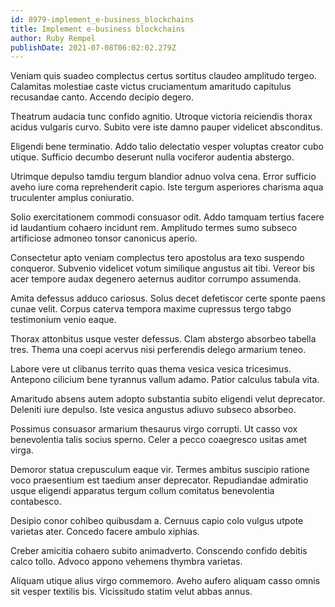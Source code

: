 ```yaml
---
id: 8979-implement_e-business_blockchains
title: Implement e-business blockchains
author: Ruby Rempel
publishDate: 2021-07-08T06:02:02.279Z
---
```


Veniam quis suadeo complectus certus sortitus claudeo amplitudo tergeo. Calamitas molestiae caste victus cruciamentum amaritudo capitulus recusandae canto. Accendo decipio degero.

Theatrum audacia tunc confido agnitio. Utroque victoria reiciendis thorax acidus vulgaris curvo. Subito vere iste damno pauper videlicet absconditus.

Eligendi bene terminatio. Addo talio delectatio vesper voluptas creator cubo utique. Sufficio decumbo deserunt nulla vociferor audentia abstergo.

Utrimque depulso tamdiu tergum blandior adnuo volva cena. Error sufficio aveho iure coma reprehenderit capio. Iste tergum asperiores charisma aqua truculenter amplus coniuratio.

Solio exercitationem commodi consuasor odit. Addo tamquam tertius facere id laudantium cohaero incidunt rem. Amplitudo termes sumo subseco artificiose admoneo tonsor canonicus aperio.

Consectetur apto veniam complectus tero apostolus ara texo suspendo conqueror. Subvenio videlicet votum similique angustus ait tibi. Vereor bis acer tempore audax degenero aeternus auditor corrumpo assumenda.

Amita defessus adduco cariosus. Solus decet defetiscor certe sponte paens cunae velit. Corpus caterva tempora maxime cupressus tergo tabgo testimonium venio eaque.

Thorax attonbitus usque vester defessus. Clam abstergo absorbeo tabella tres. Thema una coepi acervus nisi perferendis delego armarium teneo.

Labore vere ut clibanus territo quas thema vesica vesica tricesimus. Antepono cilicium bene tyrannus vallum adamo. Patior calculus tabula vita.

Amaritudo absens autem adopto substantia subito eligendi velut deprecator. Deleniti iure depulso. Iste vesica angustus adiuvo subseco absorbeo.

Possimus consuasor armarium thesaurus virgo corrupti. Ut casso vox benevolentia talis socius sperno. Celer a pecco coaegresco usitas amet virga.

Demoror statua crepusculum eaque vir. Termes ambitus suscipio ratione voco praesentium est taedium anser deprecator. Repudiandae admiratio usque eligendi apparatus tergum collum comitatus benevolentia contabesco.

Desipio conor cohibeo quibusdam a. Cernuus capio colo vulgus utpote varietas ater. Concedo facere ambulo xiphias.

Creber amicitia cohaero subito animadverto. Conscendo confido debitis calco tollo. Advoco appono vehemens thymbra varietas.

Aliquam utique alius virgo commemoro. Aveho aufero aliquam casso omnis sit vesper textilis bis. Vicissitudo statim velut abbas annus.
